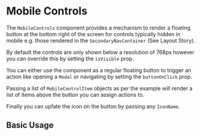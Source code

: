 
<Meta of={MobileControlsStories} />

# Mobile Controls

The `MobileControls` component provides a mechanism to render a floating button at the bottom right of the screen for controls typically hidden in mobile e.g. those rendered in the `SecondaryNavContainer` (See Layout Story).

By default the controls are only shown below a resolution of 768px however you can override this by setting the `isVisible` prop.

You can either use the component as a regular floating button to trigger an action like opening a `Modal` or navigating by setting the `buttonOnClick` prop.

Passing a list of `MobileControlItem` objects as per the example will render a list of items above the button you can assign actions to.

Finally you can upfate the icon on the button by passing any `IconName`.

## Basic Usage

<ArgsTable of={MobileControls} />

<Canvas of={MobileControlsStories.BasicUsage} />

<RenderHtmlMarkup of={MobileControlsStories.BasicUsage} />
